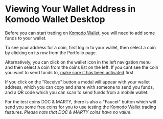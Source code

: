 

# Viewing Your Wallet Address in Komodo Wallet Desktop

Before you can start trading on [Komodo Wallet](https://atomicdex.io/), you will need to add some funds to your wallet.

To see your address for a coin, first log in to your wallet, then select a coin by clicking on its row from the Portfolio page.

<OptimizedImage title="Viewing Your Wallet Address in Komodo Wallet Desktop" src={viewWalletAddress1} classNaming="w-full" alt="Viewing Your Wallet Address in Komodo Wallet Desktop" />

Alternatively, you can click on the wallet icon in the left navigation menu and then select a coin from the coins list on the left. If you cant see the coin you want to send funds to, [make sure it has been activated](https://forum.komodoplatform.com/t/activating-coins-in-atomicdex-desktop/571) first.

<OptimizedImage title="Viewing Your Wallet Address in Komodo Wallet Desktop" src={viewWalletAddress2} classNaming="w-full" alt="Viewing Your Wallet Address in Komodo Wallet Desktop" />

If you click on the "Receive" button a modal will appear with your wallet address, which you can copy and share with someone to send you funds, and a QR code which you can scan to send funds from a mobile wallet.

<OptimizedImage title="Viewing Your Wallet Address in Komodo Wallet Desktop" src={viewWalletAddress3} classNaming="w-full" alt="Viewing Your Wallet Address in Komodo Wallet Desktop" />

For the test coins DOC & MARTY, there is also a "Faucet" button which will send you some free coins for you to use testing the [Komodo Wallet](https://atomicdex.io/) trading features. *Please note that DOC & MARTY coins have no value*.
